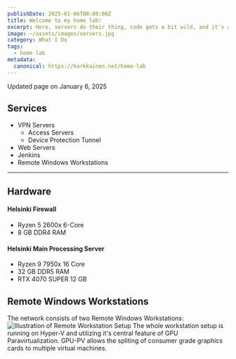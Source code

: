 ```yaml
---
publishDate: 2025-01-06T00:00:00Z
title: Welcome to my home lab!
excerpt: Here, servers do their thing, code gets a bit wild, and it's a mix of organized chaos.
image: ~/assets/images/servers.jpg
category: What I Do
tags:
  - home lab
metadata:
  canonical: https://karkkainen.net/home-lab
---
```

Updated page on January 6, 2025

## Services

- VPN Servers
  - Access Servers
  - Device Protection Tunnel
- Web Servers
- Jenkins
- Remote Windows Workstations
---

## Hardware

#### Helsinki Firewall

- Ryzen 5 2600x 6-Core
- 8 GB DDR4 RAM

#### Helsinki Main Processing Server

- Ryzen 9 7950x 16 Core
- 32 GB DDR5 RAM
- RTX 4070 SUPER 12 GB


## Remote Windows Workstations
The network consists of two Remote Windows Workstations:
![Illustration of Remote Workstation Setup](./../../assets/images/remote-workstations.jpg)
The whole workstation setup is running on Hyper-V and utilizing it's central feature of GPU Paravirtualization. GPU-PV allows the spliting of consumer grade graphics cards to multiple virtual machines.